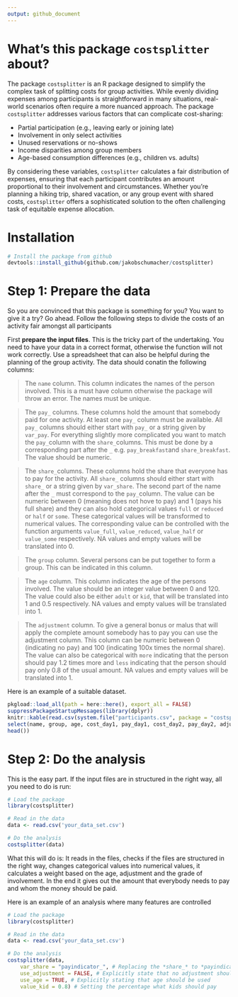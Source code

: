```yaml
---
output: github_document
---
```


# What's this package `costsplitter` about? 
The package `costsplitter` is an R package designed to simplify the complex task of splitting costs for group activities. While evenly dividing expenses among participants is straightforward in many situations, real-world scenarios often require a more nuanced approach. The package `costsplitter` addresses various factors that can complicate cost-sharing:

* Partial participation (e.g., leaving early or joining late)
* Involvement in only select activities
* Unused reservations or no-shows
* Income disparities among group members
* Age-based consumption differences (e.g., children vs. adults)

By considering these variables, `costsplitter` calculates a fair distribution of expenses, ensuring that each participant contributes an amount proportional to their involvement and circumstances. Whether you're planning a hiking trip, shared vacation, or any group event with shared costs, `costsplitter` offers a sophisticated solution to the often challenging task of equitable expense allocation.


# Installation
```r
# Install the package from github
devtools::install_github(github.com/jakobschumacher/costsplitter)
```

# Step 1: Prepare the data
So you are convinced that this package is something for you? You want to give it a try? Go ahead. Follow the following steps to divide the costs of an activity fair amongst all participants

First **prepare the input files**. This is the tricky part of the undertaking. You need to have your data in a correct format, otherwise the function will not work correctly. Use a spreadsheet that can also be helpful during the planning of the group activity. The data should conatin the following columns:  

> The `name` column. This column indicates the names of the person involved. This is a must have column otherwise the package will throw an error. The names must be unique.  

> The `pay_` columns. These columns hold the amount that somebody paid for one activity. At least one `pay_` column must be available. All `pay_` columns should either start with `pay_` or a string given by `var_pay`. For everything slightly more complicated you want to match the `pay_`column with the `share_`columns. This must be done by a corresponding part after the `_` e.g. `pay_breakfast`and `share_breakfast`. The value should be numeric.  

> The `share_`columns. These columns hold the share that everyone has to pay for the activity. All `share_` columns should either start with `share_` or a string given by `var_share`. The second part of the name after the `_` must correspond to the `pay_`column. The value can be numeric between 0 (meaning does not hove to pay) and 1 (pays his full share) and they can also hold categorical values `full` or `reduced` or `half` or `some`. These categorical values will be transformed to numerical values. The corresponding value can be controlled with the function arguments `value_full`, `value_reduced`, `value_half` or `value_some` respectively.  NA values and empty values will be translated into 0.   

> The `group` column. Several persons can be put together to form a group. This can be indicated in this column.   

> The `age` column. This column indicates the age of the persons involved. The value should be an integer value between 0 and 120. The value could also be either `adult` or `kid`, that will be translated into 1 and 0.5 respectively. NA values and empty values will be translated into 1.    

> The `adjustment` column. To give a general bonus or malus that will apply the complete amount somebody has to pay you can use the adjustment column. This column can be numeric between 0 (indicating no pay) and 100 (indicating 100x times the normal share). The value can also be categorical with `more` indicating that the person should pay 1.2 times more and `less` indicating that the person should pay only 0.8 of the usual amount. NA values and empty values will be translated into 1.    

Here is an example of a suitable dataset. 
```r
pkgload::load_all(path = here::here(), export_all = FALSE)
suppressPackageStartupMessages(library(dplyr))
knitr::kable(read.csv(system.file("participants.csv", package = "costsplitter")) |> 
select(name, group, age, cost_day1, pay_day1, cost_day2, pay_day2, adjustment)   |> 
head())

```



# Step 2: Do the analysis
 This is the easy part. If the input files are in structured in the right way, all you need to do is run:

```r

# Load the package
library(costsplitter)

# Read in the data
data <- read.csv('your_data_set.csv')

# Do the analysis
costsplitter(data)

```

What this will do is: It reads in the files, checks if the files are structured in the right way, changes categorical values into numerical values, it calculates a weight based on the age, adjustment and the grade of involvement. In the end it gives out the amount that everybody needs to pay and whom the money should be paid.


Here is an example of an analysis where many features are controlled
```r

# Load the package
library(costsplitter)

# Read in the data
data <- read.csv('your_data_set.csv')

# Do the analysis
costsplitter(data,
    var_share = "payindicator_", # Replacing the *share_* to *payindicator_*
    use_adjustment = FALSE, # Explicitly state that no adjustment should be used
    use_age = TRUE, # Explicitly stating that age should be used
    value_kid = 0.8) # Setting the percentage what kids should pay

```
